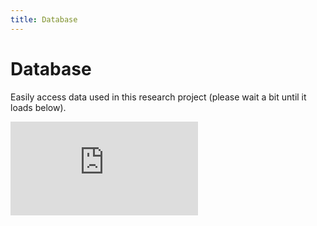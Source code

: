 ```yaml
---
title: Database
---
```



# Database

Easily access data used in this research project (please wait a bit until it loads below).

 <Embed src="https://airtable.com/embed/shr4SJcuhnfPBKLXo?backgroundColor=red" />